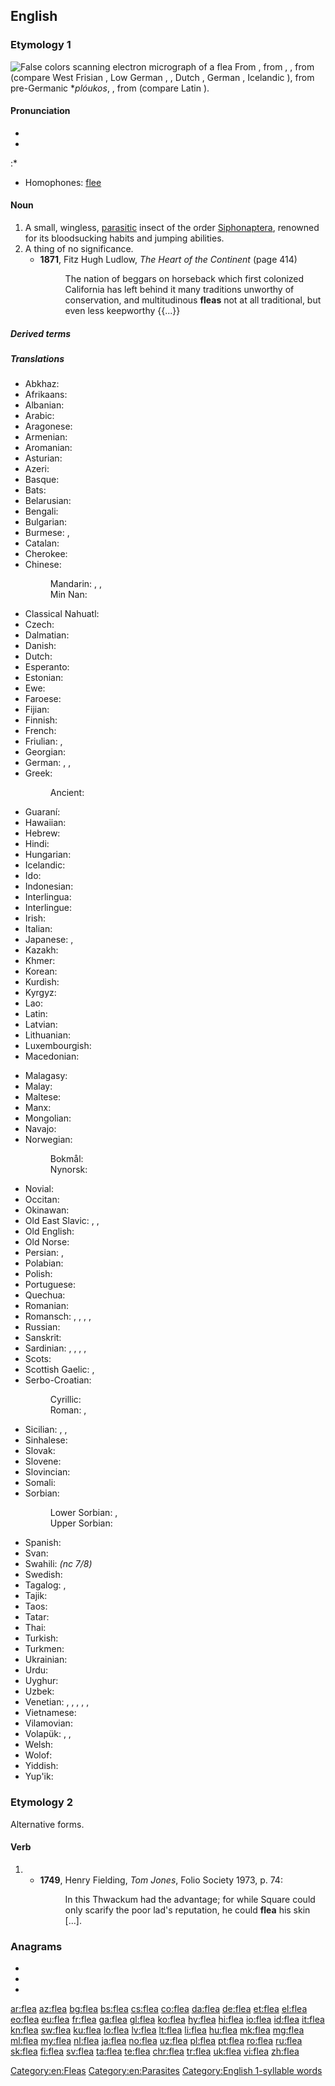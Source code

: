 {{also|fleá}}
==English==
{{wikipedia}}

===Etymology 1===
[[File:Flea Scanning Electron Micrograph False Color.jpg|thumb|False colors scanning electron micrograph of a flea]]
From {{etyl|enm|en}} {{m|enm|fle}}, from {{etyl|ang|en}} {{m|ang|flēah}}, {{m|ang|flēa}}, from {{etyl|gem-pro|en}} {{m|gem-pro|*flauhaz}} (compare West Frisian {{m|fy|flie}}, Low German {{m|nds|Flo}}, {{m|nds|Flö}}, Dutch {{m|nl|vlo}}, German {{m|de|Floh}}, Icelandic {{m|is|fló}}), from pre-Germanic *''plóukos'', {{m|ine-pro|*plówkos}}, from {{etyl|ine-pro|en}} {{m|ine-pro|*plúsis}} (compare Latin {{m|la|pulex}}).

====Pronunciation====
* {{IPA|/fliː/|lang=en}}
* {{audio|en-us-flea.ogg|Audio (US)|lang=en}}
:* {{rhymes|iː|lang=en}}
* Homophones: [[flee]]
 <!-- 1 syllable words !-->

====Noun====
{{en-noun}}

# A small, wingless, [[parasitic]] insect of the order [[Siphonaptera]], renowned for its bloodsucking habits and jumping abilities.
# A thing of no significance.<!--See "dead dog"-->
#* '''1871''', Fitz Hugh Ludlow, ''The Heart of the Continent'' (page 414)
#*: The nation of beggars on horseback which first colonized California has left behind it many traditions unworthy of conservation, and multitudinous '''fleas''' not at all traditional, but even less keepworthy {{...}}

=====Derived terms=====
{{der3
|{{l|en|deflea}}
|{{l|en|flea collar}}
|{{l|en|flea comb}}
|{{l|en|flea market}}
|{{l|en|sand flea}}
|{{l|en|sandfly}}
}}

=====Translations=====
{{trans-top|parasitic insect}}
* Abkhaz: {{t|ab|аӡ}}
* Afrikaans: {{t|af|vlooi}}
* Albanian: {{t+|sq|plesht|m}}
* Arabic: {{t|ar|بُرْغُوث|m}}
* Aragonese: {{t|an|pulz}}
* Armenian: {{t+|hy|լու}}
* Aromanian: {{t|rup|puric}}
* Asturian: {{t|ast|pulga|f}}
* Azeri: {{t+|az|birə}}
* Basque: {{t|eu|arkakuso}}
* Bats: {{t|bbl|ფსიკ}}
* Belarusian: {{t|be|блыха́|f}}
* Bengali: {{t|bn|উপমক্ষিকা|tr=upômôkshika|sc=Beng}}
* Bulgarian: {{t+|bg|бълха́|f}}
* Burmese: {{t+|my|လှေး|sc=Mymr}}, {{t+|my|အလှေး|sc=Mymr}}
* Catalan: {{t+|ca|puça|f}}
* Cherokee: {{t|chr|ᏣᏑᎦ|tr=tsasuga|sc=Cher}}
* Chinese:
*: Mandarin: {{t+|cmn|蚤|tr=zǎo|sc=Hani}}, {{t+|cmn|跳蚤|tr=tiàozǎo|sc=Hani}}, {{t+|cmn|虼蚤|tr=gèzǎo|sc=Hani}}
*: Min Nan: {{t|nan|ka-cháu}}
* Classical Nahuatl: {{t|nci|tecpin}}
* Czech: {{t+|cs|blecha|f}}
* Dalmatian: {{t|dlm|pulco|m}}
* Danish: {{t+|da|loppe|c}}
* Dutch: {{t+|nl|vlo|f}}
* Esperanto: {{t+|eo|pulo}}
* Estonian: {{t|et|kirp}}
* Ewe: {{t|ee|dosu|n}}
* Faroese: {{t|fo|loppa|f}}
* Fijian: {{t+|fj|kutu}}
* Finnish: {{t+|fi|kirppu}}
* French: {{t+|fr|puce|f}}
* Friulian: {{t|fur|pulç|f}}, {{t|fur|pulč|f}}
* Georgian: {{t|ka|რწყილი|sc=Geor}}
* German: {{qualifier|♂♀}} {{t+|de|Floh|m}}, {{qualifier|♂}} {{t|de|Flohmännchen|n}}, {{qualifier|♀}} {{t|de|Flohweibchen|n}}
* Greek: {{t+|el|ψύλλος|m}}
*: Ancient: {{t|grc|ψύλλος|m}}
* Guaraní: {{t|gn|tûngusu}}
* Hawaiian: {{t|haw|'uku}}
* Hebrew: {{t|he|פרעוש|tr=par'ósh|sc=Hebr}}
* Hindi: {{t+|hi|पिस्सू|tr=pissū|sc=Deva}}
* Hungarian: {{t+|hu|bolha}}
* Icelandic: {{t+|is|fló|f}}
* Ido: {{t-needed|io}}
* Indonesian: {{t+|id|pinjal}}
* Interlingua: {{t|ia|pulice}}
* Interlingue: {{t|ie|pulce}}
* Irish: {{t+|ga|dreancaid|f}}
* Italian: {{t+|it|pulce|f}}
* Japanese: {{t+|ja|蚤|tr=のみ, nomi}}, {{t|ja|ノミ|tr=nomi}}
* Kazakh: {{t+|kk|бүрге}}
* Khmer: {{t|km|ចៃឆ្កែ|tr=jai chgai|sc=Khmr}}
* Korean: {{t+|ko|벼룩|sc=Kore}}
* Kurdish: {{t+|ku|kêç}}
* Kyrgyz: {{t+|ky|бүргө}}
* Lao: {{t|lo|ໝັດ|sc=Laoo}}
* Latin: {{t+|la|pulex|m}}
* Latvian: {{t+|lv|blusa|f}}
* Lithuanian: {{t+|lt|blusa|f}}
* Luxembourgish: {{t|lb|Flou|f}}
* Macedonian: {{t|mk|болва|f}}
{{trans-mid}}
* Malagasy: {{t+|mg|parasy}}
* Malay: {{t|ms|pinjal}}
* Maltese: {{t|mt|bergħud|m}}
* Manx: {{t|gv|jargan|m}}
* Mongolian: {{t|mn|нохой бөөс}}
* Navajo: {{t|nv|yaaʼ}}
* Norwegian:
*: Bokmål: {{t|nb|loppe|m|f}}
*: Nynorsk: {{t|nn|loppe|f}}
* Novial: {{t-needed|nov}}
* Occitan: {{t|oc|piusa|f}}
* Okinawan: {{t|ryu|蚤|tr=ぬみ, numi}}
* Old East Slavic: {{t|orv|блъха|f}}, {{t|orv|блоха|f}}, {{t|orv|бълоха|f}}
* Old English: {{t-needed|ang}}
* Old Norse: {{t|non|fló|f}}
* Persian: {{t+|fa|کک|tr=kak}}, {{t+|fa|کیک|tr=kayk}}
* Polabian: {{t|pox|blåxă|f}}
* Polish: {{t+|pl|pchła|f}}
* Portuguese: {{t+|pt|pulga|f}}
* Quechua: {{t|qu|piki}}
* Romanian: {{t+|ro|purice|m}}
* Romansch: {{t|rm|pilesch}}, {{t|rm|pelisch}}, {{t|rm|pelesch}}, {{t|rm|pülesch}}, {{t|rm|pülsch}}
* Russian: {{t+|ru|блоха́|f}}
* Sanskrit: {{t-needed|sa}}
* Sardinian: {{t|sc|puighi}}, {{t|sc|puliche}}, {{t|sc|pulige}}, {{t|sc|pulighe}}, {{t|sc|pulixi}}
* Scots: {{t|sco|flae}}
* Scottish Gaelic: {{t|gd|deargad|f}}, {{t|gd|deargann|f}}
* Serbo-Croatian:
*: Cyrillic: {{t|sh|бу̀ва|f}}
*: Roman: {{t+|sh|bùva|f}}, {{t+|sh|bùha|f}}
* Sicilian: {{t+|scn|pùlici}}, {{t+|scn|puci}}, {{t+|scn|purci}}
* Sinhalese: {{t|si|බලුමැක්‍කා|sc=Sinh}}
* Slovak: {{t+|sk|blcha|f}}
* Slovene: {{t+|sl|bólha|f}}
* Slovincian: {{t|zlw-slv|pχlȧ̃|f}}
* Somali: {{t|so|booddo}}
* Sorbian:
*: Lower Sorbian: {{t|dsb|pcha|f}}, {{t|dsb|bcha|f}}
*: Upper Sorbian: {{t|hsb|pcha|f}}
* Spanish: {{t+|es|pulga|f}}
* Svan: {{t|sva|ზჷსყ}}
* Swahili: {{t+|sw|kiroboto}} ''(nc 7/8)''
* Swedish: {{t+|sv|loppa|c}}
* Tagalog: {{t|tl|pulgas}}, {{t|tl|hanip}} {{qualifier|chicken flea}}
* Tajik: {{t+|tg|кайк}}
* Taos: {{t|twf|phìayána}}
* Tatar: {{t+|tt|борча}}
* Thai: {{t|th|หมัด|tr=màt|sc=Thai}}
* Turkish: {{t+|tr|pire}}
* Turkmen: {{t+|tk|büre}}
* Ukrainian: {{t+|uk|блоха́|f}}
* Urdu: {{t|ur|پسو|tr=pissū|sc=ur-Arab}}
* Uyghur: {{t|ug|بۈرگە|sc=ug-Arab}}
* Uzbek: {{t+|uz|burga}}
* Venetian: {{t|vec|pulç}}, {{t|vec|pulxo}}, {{t|vec|polxe}}, {{t|vec|pulexe}}, {{t|vec|pułexe}}, {{t|vec|pułega}}
* Vietnamese: {{t|vi|con bọ chét}}
* Vilamovian: {{t|wym|fłuch|m}}
* Volapük: {{qualifier|♂♀}} {{t+|vo|flib}}, {{qualifier|♂}} {{t|vo|hiflib}}, {{qualifier|♀}} {{t|vo|jiflib}}
* Welsh: {{t|cy|chwannen|f}}
* Wolof: {{t+|wo|fel|alt=fel wi}}
* Yiddish: {{t|yi|פֿלוי|tr=floy|sc=Hebr|m}}
* Yup'ik: {{t|esu|keggerpak}}
{{trans-bottom}}

===Etymology 2===
Alternative forms.

====Verb====
{{en-verb|fleas|fleaing|flead}}

# {{obsolete spelling of|flay|lang=en}}
#* '''1749''', Henry Fielding, ''Tom Jones'', Folio Society 1973, p. 74:
#*: In this Thwackum had the advantage; for while Square could only scarify the poor lad's reputation, he could '''flea''' his skin [...].

===Anagrams===
* {{l|en|alef}}
* {{l|en|Lafe}}
* {{l|en|leaf}}

[[Category:en:Fleas]]
[[Category:en:Parasites]]
[[Category:English 1-syllable words]]

[[ar:flea]]
[[az:flea]]
[[bg:flea]]
[[bs:flea]]
[[cs:flea]]
[[co:flea]]
[[da:flea]]
[[de:flea]]
[[et:flea]]
[[el:flea]]
[[eo:flea]]
[[eu:flea]]
[[fr:flea]]
[[ga:flea]]
[[gl:flea]]
[[ko:flea]]
[[hy:flea]]
[[hi:flea]]
[[io:flea]]
[[id:flea]]
[[it:flea]]
[[kn:flea]]
[[sw:flea]]
[[ku:flea]]
[[lo:flea]]
[[lv:flea]]
[[lt:flea]]
[[li:flea]]
[[hu:flea]]
[[mk:flea]]
[[mg:flea]]
[[ml:flea]]
[[my:flea]]
[[nl:flea]]
[[ja:flea]]
[[no:flea]]
[[uz:flea]]
[[pl:flea]]
[[pt:flea]]
[[ro:flea]]
[[ru:flea]]
[[sk:flea]]
[[fi:flea]]
[[sv:flea]]
[[ta:flea]]
[[te:flea]]
[[chr:flea]]
[[tr:flea]]
[[uk:flea]]
[[vi:flea]]
[[zh:flea]]